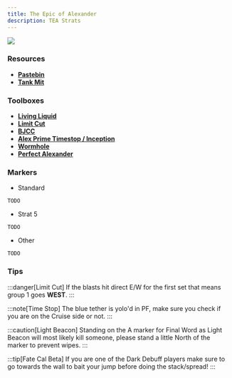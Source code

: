 ```yaml
---
title: The Epic of Alexander
description: TEA Strats
---
```


<img class="ulti-tooltip" src="/tea.png"/>

### Resources ###
- [**Pastebin**](https://pastebin.com/uxVnJm7R) 
- [**Tank Mit**](https://docs.google.com/spreadsheets/d/1zB5NpvIR0J5uAybtYkqAn_gglnmYcSCo0b0mgSZagUg/edit#gid=917445177)

### Toolboxes ###
- [**Living Liquid**](https://ff14.toolboxgaming.space/?id=725383877116761&preview=1)
- [**Limit Cut**](https://ff14.toolboxgaming.space/?id=803293127441961&preview=1)
- [**BJCC**](https://ff14.toolboxgaming.space/?id=492297437831961&preview=1)
- [**Alex Prime Timestop / Inception**](https://ff14.toolboxgaming.space/?id=860745463802461&preview=1)
- [**Wormhole**](https://ff14.toolboxgaming.space/?id=537197026169861&preview=1)
- [**Perfect Alexander**](https://ff14.toolboxgaming.space/?id=170875560147661&preview=1)

### Markers ###

- Standard

```
TODO
```

- Strat 5

```
TODO
```

- Other

```
TODO
```

### Tips ###

:::danger[Limit Cut]
If the blasts hit direct E/W for the first set that means group 1 goes **WEST**.
:::

:::note[Time Stop]
The blue tether is yolo'd in PF, make sure you check if you are on the Cruise side or not.
:::

:::caution[Light Beacon]
Standing on the A marker for Final Word as Light Beacon will most likely kill someone, please stand a little North of the marker to prevent wipes.
:::

:::tip[Fate Cal Beta]
If you are one of the Dark Debuff players make sure to go towards the wall to bait your jump before doing the stack/spread!
:::